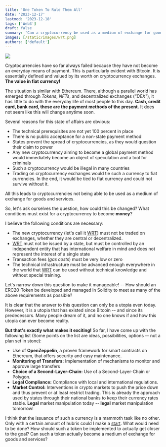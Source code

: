```yaml
---
title: 'One Token To Rule Them All'
date: '2023-12-17'
lastmod: '2023-12-18'
tags: ['Web3']
draft: false
summary: 'Can a cryptocurrency be used as a medium of exchange for goods and services?'
images: [/static/images/wrt.png]
authors: ['default']
---
```


![](/static/images/wrt.png)

Cryptocurrencies have so far always failed because they have not become
an everyday means of payment. This is particularly evident with Bitcoin.
It is essentially defined and valued by its worth on cryptocurrency exchanges.
**The value in fiat currency!**

The situation is similar with Ethereum. There, although a parallel world has
emerged through *Tokens*, *NFTs*, and
decentralized exchanges (*"DEX"*),
it has little to do with the everyday life of most people to this day. **Cash,
credit card, bank card, these are the payment methods of the present.** It does not seem
like this will change anytime soon.

Several reasons for this state of affairs are obvious:

- The technical prerequisites are not yet 100 percent in place
- There is no public acceptance for a non-state payment method
- States prevent the spread of cryptocurrencies, as they would question their claim to power
- Any new cryptocurrency aiming to become a global payment method would
immediately become an object of speculation and a tool for criminals
- Such a cryptocurrency would be illegal in many countries
- Trading on cryptocurrency exchanges would tie such a currency to fiat currencies.
In the end, it would be tied to fiat currency and could not survive without it.

All this leads to cryptocurrencies not being able to be used as a medium of exchange for goods and services.

So, let's ask ourselves the question, how could this be changed? What conditions must exist
for a cryptocurrency to become **money**?

I believe the following conditions are necessary:

- The new cryptocurrency (let's call it
[WRT](https://github.com/lyrx/wrt))
must not be traded on exchanges,
whether they are central or decentralized.
- [WRT](https://github.com/lyrx/wrt) must not be issued by a state, but
must be controlled by an independent entity
that has international welfare in mind and does not represent the interest of
a single state
- Transaction fees (*gas costs*) must be very low or zero
- The technical infrastructure must be advanced enough everywhere in the world that
[WRT](https://github.com/lyrx/wrt) can be used without technical knowledge and without
special training.

Let's narrow down this question to make it manageable! -- How should an
ERC20-Token be developed and managed in Solidity to meet as many
of the above requirements as possible?

It is clear that the answer to this question can only be a utopia even today. However,
it is a utopia that has existed since Bitcoin -- and since its predecessors. Many people
dream of it, and no one knows if and how this utopia can ever become reality.

**But that's exactly what makes it exciting!** So far, I have come up with the following list
(Some points on the list are ideas, possibilities, options --
not a plan set in stone):

- Use of **OpenZeppelin**, a proven framework for smart contracts on Ethereum,
that offers security and easy maintenance.
- **Monitoring of Transfers:** Implementation of mechanisms to monitor and approve large transfers
- **Choice of a Second-Layer-Chain:** Use of a Second-Layer-Chain or Polygon.
- **Legal Compliance:** Compliance with local and international regulations.
- **Market Control:** Interventions in crypto markets to push the price down and
thus prevent or at least restrict trading. This is already the approach
used by states through their national banks to keep their currency rates stable. **Legal**
market manipulation today -- **legal** market manipulation tomorrow!

I think that the issuance of such a currency is a mammoth task like no other.
Only with a certain amount of hubris could I make a [start](https://github.com/lyrx/wrt).
What would need to be done? How should such a token be implemented to actually
get closer to the goal? Can such a token actually become
a medium of exchange for goods and services?

